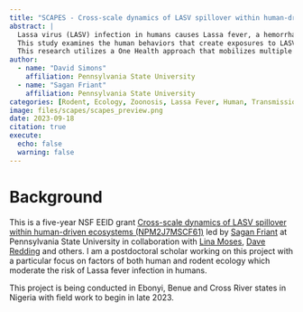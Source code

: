 ```yaml
---
title: "SCAPES - Cross-scale dynamics of LASV spillover within human-driven ecosystems."
abstract: |
  Lassa virus (LASV) infection in humans causes Lassa fever, a hemorrhagic fever of public health significance in West Africa and a global health priority. Lassa fever epidemics are dominated by regular transmission of LASV from rodent reservoirs to humans within a rural context, which means LASV provides a uniquely tractable system to understand zoonotic spillover. 
  This study examines the human behaviors that create exposures to LASV. We look at the proximate forms of human-reservoir overlap and interactions, as well as how humans ultimately construct ecological processes that affect the rate of zoonotic spillover. Data from our fine-scale ecological and anthropological field studies will integrate into broad-scale risk models to fill key gaps in how risk is propagated across scales and inform ongoing disease management efforts.
  This research utilizes a One Health approach that mobilizes multiple disciplines, sectors, and communities to sustainably balance and optimize the interdependent health of people, animals, and ecosystems.
author: 
  - name: "David Simons"
    affiliation: Pennsylvania State University
  - name: "Sagan Friant"
    affiliation: Pennsylvania State University
categories: [Rodent, Ecology, Zoonosis, Lassa Fever, Human, Transmission, Nigeria]
image: files/scapes/scapes_preview.png
date: 2023-09-18
citation: true
execute:
  echo: false
  warning: false
---
```


# Background

This is a five-year NSF EEID grant [Cross-scale dynamics of LASV spillover within human-driven ecosystems (NPM2J7MSCF61)](https://www.nsf.gov/awardsearch/showAward?AWD_ID=2208034&HistoricalAwards=false) led by [Sagan Friant](https://www.saganfriant.com/) at Pennsylvania State University in collaboration with [Lina Moses](https://sph.tulane.edu/ihsd/lina-moses), [Dave Redding](https://www.zsl.org/about-zsl/our-people/dr-david-redding) and others. I am a postdoctoral scholar working on this project with a particular focus on factors of both human and rodent ecology which moderate the risk of Lassa fever infection in humans. 

This project is being conducted in Ebonyi, Benue and Cross River states in Nigeria with field work to begin in late 2023. 